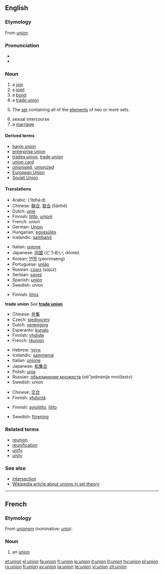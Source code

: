 {{see|Union|the Union}}
{{wikipedia|dab=Union}}
==English==
===Etymology===
From {{OF.}} ''[[#French|union]]''.

===Pronunciation===
* {{IPA|/juːŋjən/}}
*{{audio|en-us-union.ogg|Audio (US)}}

===Noun===
{{en-noun}}

# a [[join]]
# a [[joint]]
# a [[bond]]
# a [[trade union]]
# {{settheory}} The [[set]] containing all of the [[element]]s of two or more sets.
# sexual intercourse
# a [[marriage]]

====Derived terms====
*[[banjo union]]
*[[enterprise union]]
*[[trades union]], [[trade union]]
*[[union card]]
*[[unionised]], [[unionized]]<!--in a union-->
*[[European Union]]
*[[Soviet Union]]

====Translations====
{{trans-top|join}}
*Arabic: {{ARchar|[[اتحاد]]}} (’iteħá:d) {{m}}
*Chinese: [[聯合]], [[联合]] (liánhé)
*Dutch: [[unie]]
*Finnish: [[liitto]], [[unioni]]
*French: union {{f}}
*German: [[Union]] {{f}}
*Hungarian: [[egyesülés]]
*Icelandic: [[samband]]
{{trans-mid}}
*Italian: [[unione]] {{f}}
*Japanese: [[同盟]] (どうめい, dōmei)
*Korean: [[연맹]] (yeonmaeng)
*Portuguese: [[união]] {{f}}
*Russian: [[союз]] (sojúz) {{m}}
*Serbian: [[savez]] {{m}}
*Spanish: [[unión]] {{f}}
*Swedish: union
{{trans-bottom}}

{{trans-top|joint}}
*Finnish: [[liitos]]
{{trans-mid}}
{{trans-bottom}}

{{trans-top|bond}}
{{trans-mid}}
{{trans-bottom}}

'''trade union'''
''See'' '''[[trade union]]'''
<!--put translations at "trade union"
{{top}}
{{mid}}
{{bottom}}
-->

{{trans-top|in set theory}}
*Chinese: [[并集]]
*Czech: [[sjednocení]] {{n}}
*Dutch: [[vereniging]]
*Esperanto: [[kunaĵo]]
*Finnish: [[yhdiste]]
*French: [[réunion]] {{f}}<!--sic: not "union"-->
{{trans-mid}}
*Hebrew: [[איחוד]]
*Icelandic: [[sammengi]]
*Italian: [[unione]] {{f}}
*Japanese: [[和集合]]
*Polish: [[unia]] {{f}}
*Russian: [[объединение множеств]] (ob"jedinénije mnóžestv) {{n}}
*Swedish: union
{{trans-bottom}}

{{trans-top|sexual intercourse}}
*Chinese: [[交合]]
*Finnish: [[yhdyntä]]
{{trans-mid}}
{{trans-bottom}}

{{trans-top|marriage}}
*Finnish: [[avioliitto]], [[liitto]]
{{trans-mid}}
*Swedish: [[förening]] {{c}}
{{trans-bottom}}

===Related terms===
*[[reunion]]
*[[reunification]]
*[[unify]]
*[[unity]]

===See also===
*[[intersection]]<!--in set theory-->
*[[w:union_(set theory)|Wikipedia article about unions in set theory]]

----
==French==
===Etymology===
From {{LL.}} ''[[unionem]]'' (nominative: ''[[unio]]'').

===Noun===
{{fr-noun|f}}
#an [[#Noun|union]]

[[et:union]]
[[el:union]]
[[fa:union]]
[[fr:union]]
[[io:union]]
[[it:union]]
[[lt:union]]
[[hu:union]]
[[pl:union]]
[[ru:union]]
[[fi:union]]
[[sv:union]]
[[ta:union]]
[[te:union]]
[[vi:union]]
[[zh:union]]